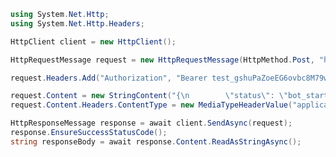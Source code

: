 ```csharp
using System.Net.Http;
using System.Net.Http.Headers;

HttpClient client = new HttpClient();

HttpRequestMessage request = new HttpRequestMessage(HttpMethod.Post, "https://api.callbell.eu/v1/contacts/414a6d692bd645ed803f2e7ce360d4c8/bot");

request.Headers.Add("Authorization", "Bearer test_gshuPaZoeEG6ovbc8M79w0QyM");

request.Content = new StringContent("{\n        \"status\": \"bot_start\"\n      }");
request.Content.Headers.ContentType = new MediaTypeHeaderValue("application/json");

HttpResponseMessage response = await client.SendAsync(request);
response.EnsureSuccessStatusCode();
string responseBody = await response.Content.ReadAsStringAsync();

```